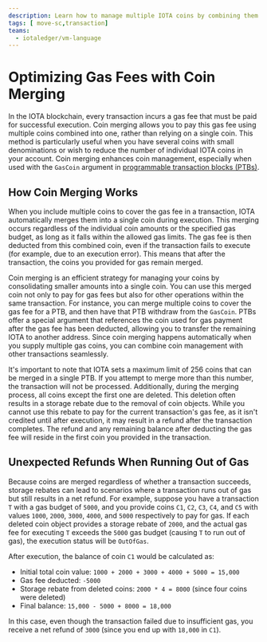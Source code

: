 ```yaml
---
description: Learn how to manage multiple IOTA coins by combining them to pay gas fees efficiently.
tags: [ move-sc,transaction]
teams:
  - iotaledger/vm-language
---
```


# Optimizing Gas Fees with Coin Merging

In the IOTA blockchain, every transaction incurs a gas fee that must be paid for successful execution.
Coin merging allows you to pay this gas fee using multiple coins combined into one,
rather than relying on a single coin.
This method is particularly useful when you have several coins with small denominations or wish
to reduce the number of individual IOTA coins in your account.
Coin merging enhances coin management, especially when used with the `GasCoin` argument in [programmable transaction blocks (PTBs)](programmable-transaction-blocks).

## How Coin Merging Works

When you include multiple coins to cover the gas fee in a transaction,
IOTA automatically merges them into a single coin during execution. 
This merging occurs regardless of the individual coin amounts or the specified gas budget,
as long as it falls within the allowed gas limits.
The gas fee is then deducted from this combined coin,
even if the transaction fails to execute (for example, due to an execution error).
This means that after the transaction, the coins you provided for gas remain merged.

Coin merging is an efficient strategy for managing your coins by consolidating smaller amounts into a single coin.
You can use this merged coin not only to pay for gas fees but also for other operations within the same transaction.
For instance, you can merge multiple coins to cover the gas fee for a PTB,
and then have that PTB withdraw from the `GasCoin`.
PTBs offer a special argument that references the coin used for gas payment after the gas fee has been deducted,
allowing you to transfer the remaining IOTA to another address.
Since coin merging happens automatically when you supply multiple gas coins,
you can combine coin management with other transactions seamlessly.

It's important to note that IOTA sets a maximum limit of 256 coins that can be merged in a single PTB.
If you attempt to merge more than this number, the transaction will not be processed.
Additionally, during the merging process, all coins except the first one are deleted.
This deletion often results in a storage rebate due to the removal of coin objects.
While you cannot use this rebate to pay for the current transaction's gas fee,
as it isn't credited until after execution,
it may result in a refund after the transaction completes.
The refund and any remaining balance after deducting the gas fee will reside in the first coin
you provided in the transaction.

## Unexpected Refunds When Running Out of Gas

Because coins are merged regardless of whether a transaction succeeds,
storage rebates can lead to scenarios where a transaction runs out of gas but still results in a net refund.
For example, suppose you have a transaction `T` with a gas budget of `5000`,
and you provide coins `C1`, `C2`, `C3`, `C4`, and `C5` with values `1000`, `2000`, `3000`,
`4000`, and `5000` respectively to pay for gas.
If each deleted coin object provides a storage rebate of `2000`,
and the actual gas fee for executing `T` exceeds the `5000` gas budget (causing `T` to run out of gas), the execution status will be `OutOfGas`.

After execution, the balance of coin `C1` would be calculated as:

- Initial total coin value: `1000 + 2000 + 3000 + 4000 + 5000 = 15,000`
- Gas fee deducted: `-5000`
- Storage rebate from deleted coins: `2000 * 4 = 8000` (since four coins were deleted)
- Final balance: `15,000 - 5000 + 8000 = 18,000`

In this case, even though the transaction failed due to insufficient gas, you receive a net refund of `3000` (since you end up with `18,000` in `C1`).

<Quiz questions={questions} />
